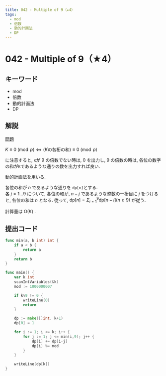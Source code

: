 ```yaml
---
title: 042 - Multiple of 9（★4）
tags:
  - mod
  - 倍数
  - 動的計画法
  - DP
---
```


# 042 - Multiple of 9（★4）

## キーワード


- mod
- 倍数
- 動的計画法
- DP

## 解説

[問題](https://atcoder.jp/contests/typical90/tasks/typical90_ap)

$K \equiv 0 \pmod p \Leftrightarrow (K\text{の各桁の和}) \equiv 0 \pmod p$

に注意すると, `K`が 9 の倍数でない時は, 0 を出力し, 9 の倍数の時は, 各位の数字の和が`K`であるような通りの数を出力すれば良い.

動的計画法を用いる.

各位の和が $n$ であるような通りを `dp[n]`とする.  
各 $j = 1 \dots 9$ について, 各位の和が, $n-j$ であるような整数の一桁目に $j$ をつけると, 各位の和は $n$ となる. 従って, $\textrm{dp}[n] = \Sigma_{i=1}^{9}{\textrm{dp}[n-i]} (n \ge 9)$ が従う.

計算量は $\mathrm{O}(K)$ .

## 提出コード

```go
func min(a, b int) int {
	if a < b {
		return a
	}
	return b
}

func main() {
	var k int
	scanIntVariables(&k)
	mod := 1000000007

	if k%9 != 0 {
		writeLine(0)
		return
	}

	dp := make([]int, k+1)
	dp[0] = 1

	for i := 1; i <= k; i++ {
		for j := 1; j <= min(i,9); j++ {
			dp[i] += dp[i-j]
			dp[i] %= mod
		}
	}

	writeLine(dp[k])
}
```
